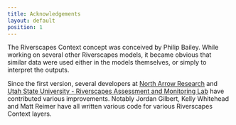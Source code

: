 ```yaml
---
title: Acknowledgements
layout: default
position: 1
---
```


The Riverscapes Context concept was conceived by Philip Bailey. While working on several other Riverscapes models, it became obvious that similar data were used either in the models themselves, or simply to interpret the outputs.

Since the first version, several developers at [North Arrow Research](https://northarrowresearch.com) and [Utah State University - Riverscapes Assessment and Monitoring Lab](https://data.riverscapes.net/o/a52b8094-7a1d-4171-955c-ad30ae935296/) have contributed various improvements. Notably Jordan Gilbert, Kelly Whitehead and Matt Reimer have all written various code for various Riverscapes Context layers.